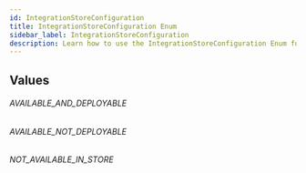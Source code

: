 ```yaml
---
id: IntegrationStoreConfiguration
title: IntegrationStoreConfiguration Enum
sidebar_label: IntegrationStoreConfiguration
description: Learn how to use the IntegrationStoreConfiguration Enum for 's API.
---
```


## Values

###### AVAILABLE_AND_DEPLOYABLE

###### AVAILABLE_NOT_DEPLOYABLE

###### NOT_AVAILABLE_IN_STORE

